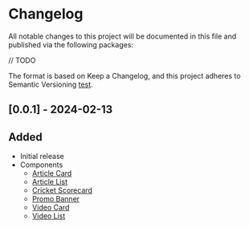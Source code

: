 
# Changelog

All notable changes to this project will be documented in this file and published via the following packages:

// TODO

The format is based on <ExternalLink href="https://keepachangelog.com/en/1.0.0/">Keep a Changelog</ExternalLink>, and
this project adheres to <ExternalLink href="https://keepachangelog.com/en/1.0.0/">Semantic Versioning</ExternalLink> [test](www.google.com).

## [0.0.1] - 2024-02-13

## Added

- Initial release
- Components
  - [Article Card](/components/article_card)
  - [Article List](/components/article_list)
  - [Cricket Scorecard](/components/cricket_scorecard)
  - [Promo Banner](/components/promo_banner)
  - [Video Card](/components/video_card)
  - [Video List](/components/video_list)
